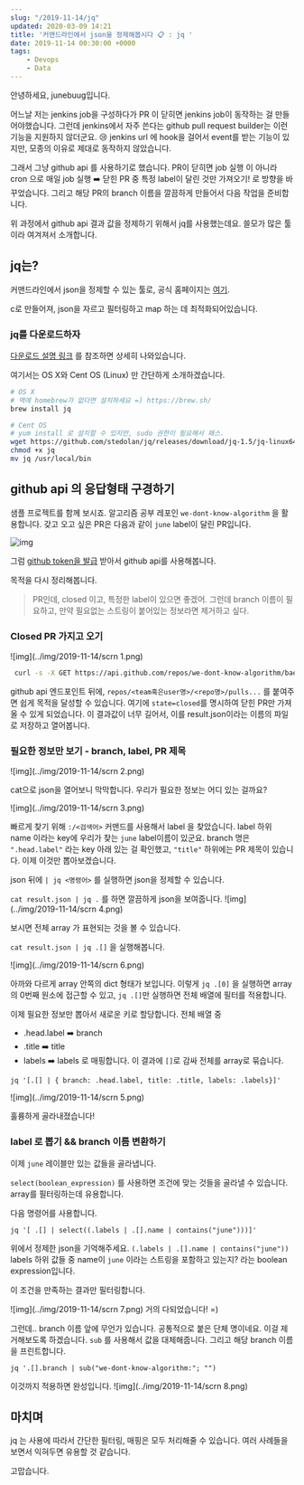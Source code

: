 ```yaml
---
slug: "/2019-11-14/jq"
updated: 2020-03-09 14:21
title: '커맨드라인에서 json을 정제해봅시다 📋 : jq '
date: 2019-11-14 00:30:00 +0000
tags: 
    - Devops
    - Data
---
```


안녕하세요, junebuug입니다. 

어느날 저는 jenkins job을 구성하다가 PR 이 닫히면 jenkins job이 동작하는 걸 만들어야했습니다.
그런데 jenkins에서 자주 쓴다는 github pull request builder는 이런 기능을 지원하지 않더군요. 😢
jenkins url 에 hook을 걸어서 event를 받는 기능이 있지만, 모종의 이유로 제대로 동작하지 않았습니다. 

그래서 그냥 github api 를 사용하기로 했습니다. 
PR이 닫히면 job 실행  이 아니라 
cron 으로 매일 job 실행 ➡️ 닫힌 PR 중 특정 label이 달린 것만 가져오기! 로 방향을 바꾸었습니다.
그리고 해당 PR의 branch 이름을 깔끔하게 만들어서 다음 작업을 준비합니다.  

위 과정에서 github api 결과 값을 정제하기 위해서 jq를 사용했는데요.
쓸모가 많은 툴이라 여겨져서 소개합니다.

## jq는? 

커맨드라인에서 json을 정제할 수 있는 툴로, 공식 홈페이지는 [여기](https://stedolan.github.io/jq/). 

c로 만들어져, json을 자르고 필터링하고 map 하는 데 최적화되어있습니다. 


### jq를 다운로드하자 

[다운로드 설명 링크](https://stedolan.github.io/jq/download/) 를 참조하면 상세히 나와있습니다. 

여기서는 OS X와 Cent OS (Linux) 만 간단하게 소개하겠습니다. 


```bash 
# OS X
# 맥에 homebrew가 없다면 설치하세요 =) https://brew.sh/ 
brew install jq
```

```bash 
# Cent OS 
# yum install 로 설치할 수 있지만, sudo 권한이 필요해서 패스. 
wget https://github.com/stedolan/jq/releases/download/jq-1.5/jq-linux64 -O jq
chmod +x jq
mv jq /usr/local/bin
```

## github api 의 응답형태 구경하기 

샘플 프로젝트를 함께 보시죠. 
알고리즘 공부 레포인 `we-dont-know-algorithm` 을 활용합니다. 
갖고 오고 싶은 PR은 다음과 같이 `june` label이 달린 PR입니다. 

![img](../img/2019-11-14/scrn.png)


그럼 [github token을 발급](https://github.com/settings/tokens) 받아서 github api를 사용해봅니다. 

목적을 다시 정리해봅니다.

> PR인데, closed 이고, 특정한 label이 있으면 좋겠어. 그런데 branch 이름이 필요하고, 만약 필요없는 스트링이 붙어있는 정보라면 제거하고 싶다. 


### Closed PR 가지고 오기


![img](../img/2019-11-14/scrn 1.png)


```bash 
 curl -s -X GET https://api.github.com/repos/we-dont-know-algorithm/baekjoon/pulls\?state\=closed -H 'Authorization: token <발급받은토큰>' > result.json
```

github api 엔드포인트 뒤에, `repos/<team혹은user명>/<repo명>/pulls...` 를 붙여주면 쉽게 목적을 달성할 수 있습니다. 여기에 `state=closed`를 명시하여 닫힌 PR만 가져올 수 있게 되었습니다. 이 결과값이 너무 길어서, 이를 result.json이라는 이름의 파일로 저장하고 열어봅니다.



### 필요한 정보만 보기 - branch, label, PR 제목
![img](../img/2019-11-14/scrn 2.png)

cat으로 json을 열어보니 막막합니다. 우리가 필요한 정보는 어디 있는 걸까요? 

![img](../img/2019-11-14/scrn 3.png)

빠르게 찾기 위해 `:/<검색어>` 커맨드를 사용해서 label 을 찾았습니다. label 하위 name 이라는 key에 우리가 찾는 `june` label이름이 있군요.
branch 명은 `".head.label"` 라는 key 아래 있는 걸 확인했고, `"title"` 하위에는 PR 제목이 있습니다. 
이제 이것만 뽑아보겠습니다.


json 뒤에 `| jq <명령어>` 를 실행하면 json을 정제할 수 있습니다. 


`cat result.json | jq .` 를 하면 깔끔하게 json을 보여줍니다. 
![img](../img/2019-11-14/scrn 4.png)

보시면 전체 array 가 표현되는 것을 볼 수 있습니다.


`cat result.json | jq .[]` 을 실행해봅니다. 

![img](../img/2019-11-14/scrn 6.png)

아까와 다르게 array 안쪽의 dict 형태가 보입니다. 이렇게
`jq .[0]` 을 실행하면 array의 0번째 원소에 접근할 수 있고, `jq .[]`만 실행하면 전체 배열에 필터를 적용합니다.


이제 필요한 정보만 뽑아서 새로운 키로 할당합니다. 
전체 배열 중 
* .head.label ➡️ branch
* .title ➡️ title
* labels ➡️ labels 
로 매핑합니다. 
이 결과에 `[]`로 감싸 전체를 array로 묶습니다.

`jq '[.[] | { branch: .head.label, title: .title, labels: .labels}]' ` 


![img](../img/2019-11-14/scrn 5.png)

훌륭하게 골라내졌습니다! 

### label 로 뽑기 && branch 이름 변환하기 

이제 `june` 레이블만 있는 값들을 골라냅니다. 

`select(boolean_expression)` 를 사용하면 조건에 맞는 것들을 골라낼 수 있습니다.
array를 필터링하는데 유용합니다. 

다음 명령어를 사용합니다.

`jq '[ .[] | select((.labels | .[].name | contains("june")))]'`

위에서 정제한 json을 기억해주세요. 
`(.labels | .[].name | contains("june"))`
labels 하위 값들 중 name이 `june` 이라는 스트링을 포함하고 있는지? 라는 boolean expression입니다. 

이 조건을 만족하는 결과만 필터링합니다.

![img](../img/2019-11-14/scrn 7.png)
거의 다되었습니다! =)

그런데.. branch 이름 앞에 무언가 있습니다. 공통적으로 붙은 단체 명이네요. 이걸 제거해보도록 하겠습니다. 
`sub` 를 사용해서 값을 대체해줍니다. 그리고 해당 branch 이름을 프린트합니다.

`jq '.[].branch | sub("we-dont-know-algorithm:"; "")`

이것까지 적용하면 완성입니다. 
![img](../img/2019-11-14/scrn 8.png)


## 마치며 

jq 는 사용에 따라서 간단한 필터링, 매핑은 모두 처리해줄 수 있습니다.
여러 사례들을 보면서 익혀두면 유용할 것 같습니다. 

고맙습니다.